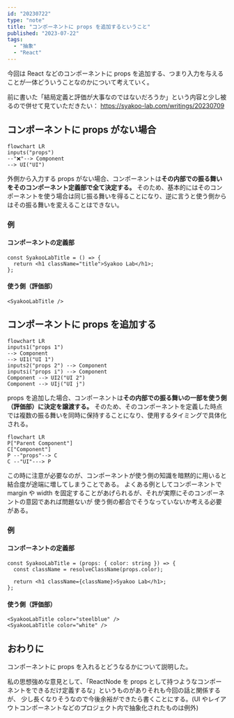 ```yaml
---
id: "20230722"
type: "note"
title: "コンポーネントに props を追加するということ"
published: "2023-07-22"
tags:
  - "抽象"
  - "React"
---
```


今回は React などのコンポーネントに props を追加する、つまり入力を与えることが一体どういうことなのかについて考えていく。

前に書いた「結局定義と評価が大事なのではないだろうか」という内容と少し被るので併せて見ていただきたい：
https://syakoo-lab.com/writings/20230709

## コンポーネントに props がない場合

```mermaid
flowchart LR
inputs("props")
--"❌"--> Component
--> UI("UI")
```

外側から入力する props がない場合、コンポーネントは**その内部での振る舞いをそのコンポーネント定義部で全て決定する。**
そのため、基本的にはそのコンポーネントを使う場合は同じ振る舞いを得ることになり、逆に言うと使う側からはその振る舞いを変えることはできない。

### 例

#### コンポーネントの定義部

```tsx
const SyakooLabTitle = () => {
  return <h1 className="title">Syakoo Lab</h1>;
};
```

#### 使う側（評価部）

```tsx
<SyakooLabTitle />
```

## コンポーネントに props を追加する

```mermaid
flowchart LR
inputs1("props 1")
--> Component
--> UI1("UI 1")
inputs2("props 2") --> Component
inputsi("props i") --> Component
Component --> UI2("UI 2")
Component --> UIj("UI j")
```

props を追加した場合、コンポーネントは**その内部での振る舞いの一部を使う側（評価部）に決定を譲渡する。**
そのため、そのコンポーネントを定義した時点では複数の振る舞いを同時に保持することになり、使用するタイミングで具体化される。

```mermaid
flowchart LR
P["Parent Component"]
C["Component"]
P --"props"--> C
C --"UI"---> P
```

この時に注意が必要なのが、コンポーネントが使う側の知識を暗黙的に用いると結合度が途端に増してしまうことである。
よくある例としてコンポーネントで margin や width を固定することがあげられるが、それが実際にそのコンポーネントの意図であれば問題ないが
使う側の都合でそうなっていないか考える必要がある。

### 例

#### コンポーネントの定義部

```tsx
const SyakooLabTitle = (props: { color: string }) => {
  const className = resolveClassName(props.color);

  return <h1 className={className}>Syakoo Lab</h1>;
};
```

#### 使う側（評価部）

```tsx
<SyakooLabTitle color="steelblue" />
<SyakooLabTitle color="white" />
```

## おわりに

コンポーネントに props を入れるとどうなるかについて説明した。

私の思想強めな意見として、「ReactNode を props として持つようなコンポーネントをできるだけ定義するな」というものがありそれも今回の話と関係するが、
少し長くなりそうなので今後余裕ができたら書くことにする。(UI やレイアウトコンポーネントなどのプロジェクト内で抽象化されたものは例外)
